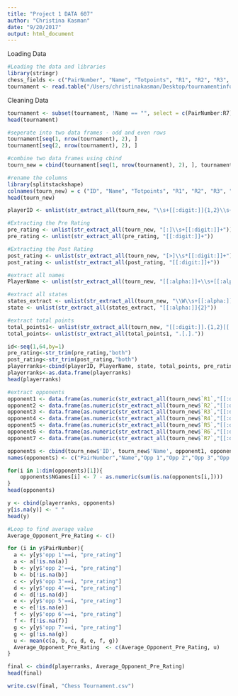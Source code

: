 ```yaml
---
title: "Project 1 DATA 607"
author: "Christina Kasman"
date: "9/20/2017"
output: html_document
---
```

Loading Data
```r
#Loading the data and libraries
library(stringr)
chess_fields <- c("PairNumber", "Name", "Totpoints", "R1", "R2", "R3", "R4", "R5", "R6", "R7", "EOL")
tournament <- read.table("/Users/christinakasman/Desktop/tournamentinfo.txt", header = FALSE, skip = 4, sep = "|", fill = TRUE, stringsAsFactors = FALSE, col.names = chess_fields)
```

Cleaning Data
```r
tournament <- subset(tournament, !Name == "", select = c(PairNumber:R7))
head(tournament)
```
```r
#seperate into two data frames - odd and even rows 
tournament[seq(1, nrow(tournament), 2), ]
tournament[seq(2, nrow(tournament), 2), ]
```
```r
#combine two data frames using cbind
tourn_new = cbind(tournament[seq(1, nrow(tournament), 2), ], tournament[seq(2, nrow(tournament), 2), ])
```

```r
#rename the columns
library(splitstackshape)
colnames(tourn_new) = c ("ID", "Name", "Totpoints", "R1", "R2", "R3", "R4", "R5", "R6", "R7", "State", "PrePost")
head(tourn_new)
```
```r
playerID <- unlist(str_extract_all(tourn_new, "\\s+[[:digit:]]{1,2}\\s+"))
```


```r
#Extracting the Pre Rating 
pre_rating <- unlist(str_extract_all(tourn_new, "[:]\\s+[[:digit:]]+"))
pre_rating <- unlist(str_extract_all(pre_rating, "[[:digit:]]+"))
```

```r
#Extracting the Post Rating 
post_rating <- unlist(str_extract_all(tourn_new, "[>]\\s*[[:digit:]]+"))
post_rating <- unlist(str_extract_all(post_rating, "[[:digit:]]+"))
```


```r
#extract all names
PlayerName <- unlist(str_extract_all(tourn_new, "[[:alpha:]]+\\s+[[:alpha:]]+\\s[[:alpha:]]*"))
```
```r
#extract all states
states_extract <- unlist(str_extract_all(tourn_new, "\\W\\s+[[:alpha:]]{2}\\W"))
state <- unlist(str_extract_all(states_extract, "[[:alpha:]]{2}"))
```

```r
#extract total points
total_points1<- unlist(str_extract_all(tourn_new, "[[:digit:]].{1,2}[[:digit:]]"))
total_points<- unlist(str_extract_all(total_points1, ".[.]."))
```


```r
id<-seq(1,64,by=1)
pre_rating<-str_trim(pre_rating,"both")
post_rating<-str_trim(post_rating,"both")
playerranks<-cbind(playerID, PlayerName, state, total_points, pre_rating,post_rating)
playerranks<-as.data.frame(playerranks)
head(playerranks)
```
```r
#extract opponents
opponent1 <- data.frame(as.numeric(str_extract_all(tourn_new$`R1`,"[[:digit:]]{1,}")))
opponent2 <- data.frame(as.numeric(str_extract_all(tourn_new$`R2`,"[[:digit:]]{1,}")))
opponent3 <- data.frame(as.numeric(str_extract_all(tourn_new$`R3`,"[[:digit:]]{1,}")))
opponent4 <- data.frame(as.numeric(str_extract_all(tourn_new$`R4`,"[[:digit:]]{1,}")))
opponent5 <- data.frame(as.numeric(str_extract_all(tourn_new$`R5`,"[[:digit:]]{1,}")))
opponent6 <- data.frame(as.numeric(str_extract_all(tourn_new$`R6`,"[[:digit:]]{1,}")))
opponent7 <- data.frame(as.numeric(str_extract_all(tourn_new$`R7`,"[[:digit:]]{1,}")))
```

```r
opponents <- cbind(tourn_new$'ID', tourn_new$'Name', opponent1, opponent2, opponent3, opponent4, opponent5, opponent6, opponent7)
names(opponents) <- c("PairNumber","Name","Opp 1","Opp 2","Opp 3","Opp 4","Opp 5","Opp 6","Opp 7")

```
```r
for(i in 1:dim(opponents)[1]){
    opponents$NGames[i] <- 7 - as.numeric(sum(is.na(opponents[i,])))
}
head(opponents)
```


```r
y <- cbind(playerranks, opponents)
y[is.na(y)] <- " "
head(y)
```


```r
#Loop to find average value
Average_Opponent_Pre_Rating <- c()

for (i in y$PairNumber){
  a <- y[y$'opp 1'==i, "pre_rating"]
  a <- a[!is.na(a)]
  b <- y[y$'opp 2'==i, "pre_rating"]
  b <- b[!is.na(b)]
  c <- y[y$'opp 3'==i, "pre_rating"]
  d <- y[y$'opp 4'==i, "pre_rating"]
  d <- d[!is.na(d)]
  e <- y[y$'opp 5'==i, "pre_rating"]
  e <- e[!is.na(e)]
  f <- y[y$'opp 6'==i, "pre_rating"]
  f <- f[!is.na(f)]
  g <- y[y$'opp 7'==i, "pre_rating"]
  g <- g[!is.na(g)]
  u <- mean(c(a, b, c, d, e, f, g))
  Average_Opponent_Pre_Rating  <- c(Average_Opponent_Pre_Rating, u)
}

```

```r
final <- cbind(playerranks, Average_Opponent_Pre_Rating)
head(final)
```

```r
write.csv(final, "Chess Tournament.csv")
```









